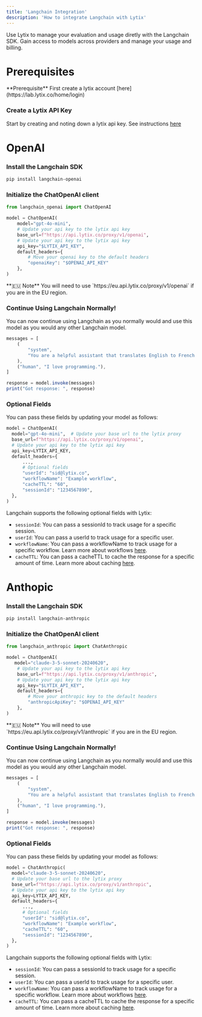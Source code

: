 ```yaml
---
title: 'Langchain Integration'
description: 'How to integrate Langchain with Lytix'
---
```



Use Lytix to manage your evaluation and usage diretly with the Langchain SDK. Gain access to models across providers and manage your usage and billing.

# Prerequisites

<Info>
  **Prerequisite** First create a lytix account [here](https://lab.lytix.co/home/login)
</Info>

### Create a Lytix API Key

Start by creating and noting down a lytix api key. See instructions [here](/api-key-setup)

# OpenAI

### Install the Langchain SDK

```sh Python
pip install langchain-openai
```

### Initialize the ChatOpenAI client

```py Python
from langchain_openai import ChatOpenAI

model = ChatOpenAI(
    model="gpt-4o-mini", 
    # Update your api key to the lytix api key
    base_url=f"https://api.lytix.co/proxy/v1/openai", 
    # Update your api key to the lytix api key
    api_key="$LYTIX_API_KEY",
    default_headers={
        # Move your openai key to the default headers
        "openaiKey": "$OPENAI_API_KEY"
    },
)
```

<Info>
  **🇪🇺 Note** You will need to use `https://eu.api.lytix.co/proxy/v1/openai` if you are in the EU region.
</Info>

### Continue Using Langchain Normally!

You can now continue using Langchain as you normally would and use this model as you would any other Langchain model.

```js Python
messages = [
    (
        "system",
        "You are a helpful assistant that translates English to French. Translate the user sentence.",
    ),
    ("human", "I love programming."),
]

response = model.invoke(messages)
print("Got response: ", response)
```



### Optional Fields 

You can pass these fields by updating your model as follows:

```py Python
model = ChatOpenAI(
  model="gpt-4o-mini",  # Update your base url to the lytix proxy
  base_url=f"https://api.lytix.co/proxy/v1/openai",
  # Update your api key to the lytix api key
  api_key=LYTIX_API_KEY,
  default_headers={
      ...,
      # Optional fields
      "userId": "sid@lytix.co",
      "workflowName": "Example workflow",
      "cacheTTL": "60",
      "sessionId": "1234567890",
  },
)
```

Langchain supports the following optional fields with Lytix:

- `sessionId`: You can pass a sessionId to track usage for a specific session.
- `userId`: You can pass a userId to track usage for a specific user.
- `workflowName`: You can pass a workflowName to track usage for a specific workflow. Learn more about workflows [here](/Workflows/workflows-setup).
- `cacheTTL`: You can pass a cacheTTL to cache the response for a specific amount of time. Learn more about caching [here](/Caching/caching-setup).


# Anthopic

### Install the Langchain SDK

```sh Python
pip install langchain-anthropic
```

### Initialize the ChatOpenAI client

```py Python
from langchain_anthropic import ChatAnthropic

model = ChatOpenAI(
   model="claude-3-5-sonnet-20240620",
    # Update your api key to the lytix api key
    base_url=f"https://api.lytix.co/proxy/v1/anthropic", 
    # Update your api key to the lytix api key
    api_key="$LYTIX_API_KEY",
    default_headers={
        # Move your anthropic key to the default headers
        "anthropicApiKey": "$OPENAI_API_KEY"
    },
)
```

<Info>
  **🇪🇺 Note** You will need to use `https://eu.api.lytix.co/proxy/v1/anthropic` if you are in the EU region.
</Info>

### Continue Using Langchain Normally!

You can now continue using Langchain as you normally would and use this model as you would any other Langchain model.

```js Python
messages = [
    (
        "system",
        "You are a helpful assistant that translates English to French. Translate the user sentence.",
    ),
    ("human", "I love programming."),
]

response = model.invoke(messages)
print("Got response: ", response)
```



### Optional Fields 

You can pass these fields by updating your model as follows:

```py Python
model = ChatAnthropic(
  model="claude-3-5-sonnet-20240620",  
  # Update your base url to the lytix proxy
  base_url=f"https://api.lytix.co/proxy/v1/anthropic",
  # Update your api key to the lytix api key
  api_key=LYTIX_API_KEY,
  default_headers={
      ...,
      # Optional fields
      "userId": "sid@lytix.co",
      "workflowName": "Example workflow",
      "cacheTTL": "60",
      "sessionId": "1234567890",
  },
)
```

Langchain supports the following optional fields with Lytix:

- `sessionId`: You can pass a sessionId to track usage for a specific session.
- `userId`: You can pass a userId to track usage for a specific user.
- `workflowName`: You can pass a workflowName to track usage for a specific workflow. Learn more about workflows [here](/Workflows/workflows-setup).
- `cacheTTL`: You can pass a cacheTTL to cache the response for a specific amount of time. Learn more about caching [here](/Caching/caching-setup).

